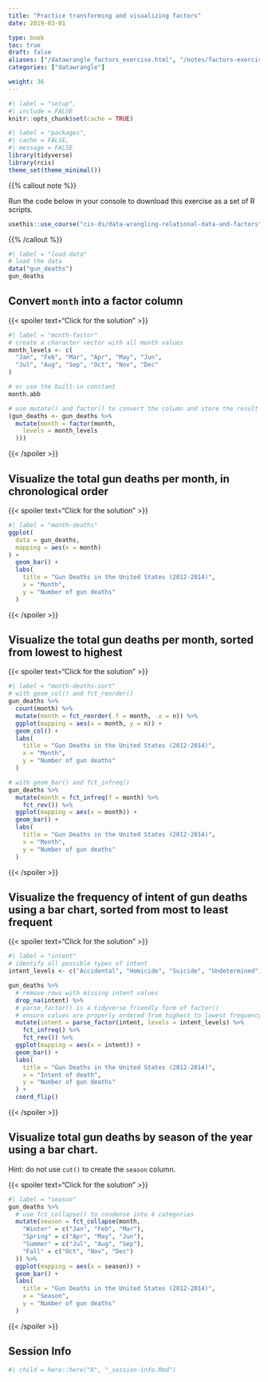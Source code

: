 ```yaml
---
title: "Practice transforming and visualizing factors"
date: 2019-03-01

type: book
toc: true
draft: false
aliases: ["/datawrangle_factors_exercise.html", "/notes/factors-exercise/"]
categories: ["datawrangle"]

weight: 36
---
```


```r
#| label = "setup",
#| include = FALSE
knitr::opts_chunk$set(cache = TRUE)
```

```r
#| label = "packages",
#| cache = FALSE,
#| message = FALSE
library(tidyverse)
library(rcis)
theme_set(theme_minimal())
```

{{% callout note %}}

Run the code below in your console to download this exercise as a set of R scripts.

```r
usethis::use_course("cis-ds/data-wrangling-relational-data-and-factors")
```

{{% /callout %}}

```r
#| label = "load-data"
# load the data
data("gun_deaths")
gun_deaths
```

## Convert `month` into a factor column

{{< spoiler text="Click for the solution" >}}

```r
#| label = "month-factor"
# create a character vector with all month values
month_levels <- c(
  "Jan", "Feb", "Mar", "Apr", "May", "Jun",
  "Jul", "Aug", "Sep", "Oct", "Nov", "Dec"
)

# or use the built-in constant
month.abb

# use mutate() and factor() to convert the column and store the result
(gun_deaths <- gun_deaths %>%
  mutate(month = factor(month,
    levels = month_levels
  )))
```

{{< /spoiler >}}

## Visualize the total gun deaths per month, in chronological order

{{< spoiler text="Click for the solution" >}}

```r
#| label = "month-deaths"
ggplot(
  data = gun_deaths,
  mapping = aes(x = month)
) +
  geom_bar() +
  labs(
    title = "Gun Deaths in the United States (2012-2014)",
    x = "Month",
    y = "Number of gun deaths"
  )
```

{{< /spoiler >}}

## Visualize the total gun deaths per month, sorted from lowest to highest

{{< spoiler text="Click for the solution" >}}

```r
#| label = "month-deaths-sort"
# with geom_col() and fct_reorder()
gun_deaths %>%
  count(month) %>%
  mutate(month = fct_reorder(.f = month, .x = n)) %>%
  ggplot(mapping = aes(x = month, y = n)) +
  geom_col() +
  labs(
    title = "Gun Deaths in the United States (2012-2014)",
    x = "Month",
    y = "Number of gun deaths"
  )

# with geom_bar() and fct_infreq()
gun_deaths %>%
  mutate(month = fct_infreq(f = month) %>%
    fct_rev()) %>%
  ggplot(mapping = aes(x = month)) +
  geom_bar() +
  labs(
    title = "Gun Deaths in the United States (2012-2014)",
    x = "Month",
    y = "Number of gun deaths"
  )
```

{{< /spoiler >}}

## Visualize the frequency of intent of gun deaths using a bar chart, sorted from most to least frequent

{{< spoiler text="Click for the solution" >}}

```r
#| label = "intent"
# identify all possible types of intent
intent_levels <- c("Accidental", "Homicide", "Suicide", "Undetermined")

gun_deaths %>%
  # remove rows with missing intent values
  drop_na(intent) %>%
  # parse_factor() is a tidyverse friendly form of factor()
  # ensure values are properly ordered from highest to lowest frequency
  mutate(intent = parse_factor(intent, levels = intent_levels) %>%
    fct_infreq() %>%
    fct_rev()) %>%
  ggplot(mapping = aes(x = intent)) +
  geom_bar() +
  labs(
    title = "Gun Deaths in the United States (2012-2014)",
    x = "Intent of death",
    y = "Number of gun deaths"
  ) +
  coord_flip()
```

{{< /spoiler >}}

## Visualize total gun deaths by season of the year using a bar chart.

Hint: do not use `cut()` to create the `season` column.

{{< spoiler text="Click for the solution" >}}

```r
#| label = "season"
gun_deaths %>%
  # use fct_collapse() to condense into 4 categories
  mutate(season = fct_collapse(month,
    "Winter" = c("Jan", "Feb", "Mar"),
    "Spring" = c("Apr", "May", "Jun"),
    "Summer" = c("Jul", "Aug", "Sep"),
    "Fall" = c("Oct", "Nov", "Dec")
  )) %>%
  ggplot(mapping = aes(x = season)) +
  geom_bar() +
  labs(
    title = "Gun Deaths in the United States (2012-2014)",
    x = "Season",
    y = "Number of gun deaths"
  )
```

{{< /spoiler >}}

## Session Info

```r
#| child = here::here("R", "_session-info.Rmd")

```
